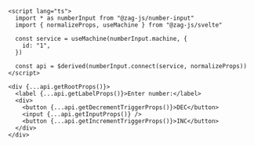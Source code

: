 ```svelte
<script lang="ts">
  import * as numberInput from "@zag-js/number-input"
  import { normalizeProps, useMachine } from "@zag-js/svelte"

  const service = useMachine(numberInput.machine, {
    id: "1",
  })

  const api = $derived(numberInput.connect(service, normalizeProps))
</script>

<div {...api.getRootProps()}>
  <label {...api.getLabelProps()}>Enter number:</label>
  <div>
    <button {...api.getDecrementTriggerProps()}>DEC</button>
    <input {...api.getInputProps()} />
    <button {...api.getIncrementTriggerProps()}>INC</button>
  </div>
</div>
```
